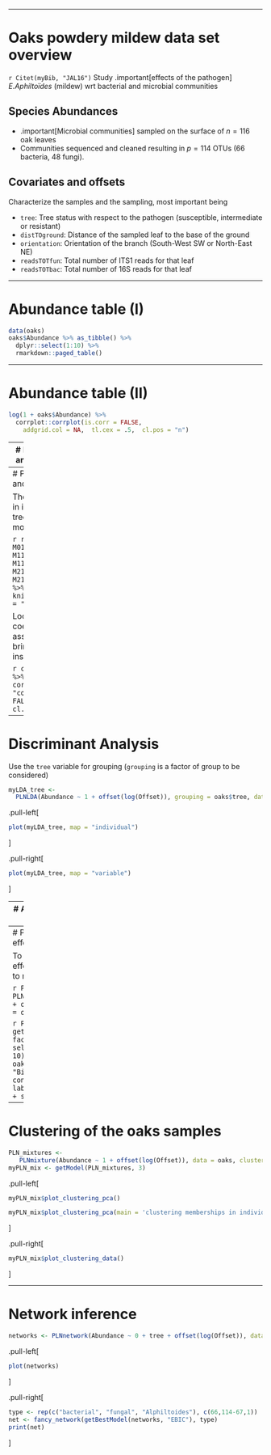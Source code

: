 
---

# Oaks powdery mildew data set overview

`r Citet(myBib, "JAL16")` Study .important[effects of the pathogen] _E.Aphiltoïdes_ (mildew) wrt bacterial and microbial communities

## Species Abundances

- .important[Microbial communities] sampled on the surface of $n = 116$ oak leaves
- Communities sequenced and cleaned resulting in $p=114$ OTUs (66 bacteria, 48 fungi).

## Covariates and offsets

Characterize the samples and the sampling, most important being

- `tree`: Tree status with respect to the pathogen (susceptible, intermediate or resistant)
- `distTOground`: Distance of the sampled leaf to the base of the ground
- `orientation`: Orientation of the branch (South-West SW or North-East NE)
- `readsTOTfun`: Total number of ITS1 reads for that leaf
- `readsTOTbac`: Total number of 16S reads for that leaf

---

# Abundance table (I)

```r
data(oaks)
oaks$Abundance %>% as_tibble() %>% 
  dplyr::select(1:10) %>% 
  rmarkdown::paged_table()
```

---

# Abundance table (II)

```r
log(1 + oaks$Abundance) %>% 
  corrplot::corrplot(is.corr = FALSE,
    addgrid.col = NA,  tl.cex = .5,  cl.pos = "n")
```

---
#  PLN with offsets and covariates (1)

## Offset: .small[modeling sampling effort]

The predefined offset uses the total sum of reads, accounting for technologies specific to fungi and bacteria:

```r
M01_oaks <- PLN(Abundance ~ 1 + offset(log(Offset)) , oaks)
```

## Covariates: .small[tree and orientation effects ('ANOVA'-like) ]

The `tree` status is a natural candidate for explaining a part of the variance.

- We chose to describe the tree effect in the regression coefficient (mean)
- A possibly spurious effect regarding the interactions  between species (covariance).

```r
M11_oaks <- PLN(Abundance ~ 0 + tree + offset(log(Offset)), oaks)
```

What about adding more covariates in the model, e.g. the orientation?

```r
M21_oaks <- PLN(Abundance ~  0 + tree + orientation + offset(log(Offset)), oaks)
```

---
#  PLN with offsets and covariates (2)

There is a clear gain in introducing the tree covariate in the model:

```r
rbind(M01 = M01_oaks$criteria,
      M11 = M11_oaks$criteria, M21 = M21_oaks$criteria) %>% 
  knitr::kable(format = "html")
```

Looking at the coefficients $\mathbf{\Theta}$ associated with `tree` bring additional insights:

```r
coef(M11_oaks) %>% t() %>% corrplot(method = "color", is.corr = FALSE, tl.cex = 1, cl.pos = "n")
```

---

# Discriminant Analysis

Use the `tree` variable for grouping (`grouping` is a factor of group to be considered)

```r
myLDA_tree <- 
  PLNLDA(Abundance ~ 1 + offset(log(Offset)), grouping = oaks$tree, data = oaks)
```

.pull-left[
```r
plot(myLDA_tree, map = "individual")
```
]

.pull-right[
```r
plot(myLDA_tree, map = "variable")
```
]

---
# A PCA analysis of the oaks data set

```r
PCA_offset <- 
  PLNPCA(Abundance ~ 1 + offset(log(Offset)), data = oaks, ranks = 1:30)
PCA_offset_BIC <- getBestModel(PCA_offset, "BIC")
```

<small>
```r
factoextra::fviz_pca_biplot(
  PCA_offset_BIC, select.var = list(contrib = 10), addEllipses = TRUE, habillage = oaks$tree,
  title = "Biplot (10 most contributing species)"
  ) + labs(col = "tree status") + scale_color_viridis_d()
```
</small>

---
# PCA: removing covariate effects

To hopefully find some hidden effects in the data, we can try to remove confounding ones:

```r
PCA_tree <- 
  PLNPCA(Abundance ~ 0 + tree + offset(log(Offset)), data = oaks, ranks = 1:30)
```

```r
PCA_tree %>% getBestModel("BIC") %>% 
factoextra::fviz_pca_biplot(
  select.var = list(contrib = 10), col.ind = oaks$distTOground,
  title = "Biplot (10 most contributing species)"
  ) + labs(col = "distance (cm)") + scale_color_viridis_c()
```

---
# Clustering of the oaks samples

```r
PLN_mixtures <-
   PLNmixture(Abundance ~ 1 + offset(log(Offset)), data = oaks, clusters = 1:3)
myPLN_mix <- getModel(PLN_mixtures, 3)
```

.pull-left[
```r
myPLN_mix$plot_clustering_pca()
```

```r
myPLN_mix$plot_clustering_pca(main = 'clustering memberships in individual factor map')
```
]

.pull-right[
```r
myPLN_mix$plot_clustering_data()
```
]

---
# Network inference

```r
networks <- PLNnetwork(Abundance ~ 0 + tree + offset(log(Offset)), data = oaks)
```

.pull-left[
```r
plot(networks)
```
]

.pull-right[
```r
type <- rep(c("bacterial", "fungal", "Alphiltoides"), c(66,114-67,1))
net <- fancy_network(getBestModel(networks, "EBIC"), type)
print(net)
```
]



